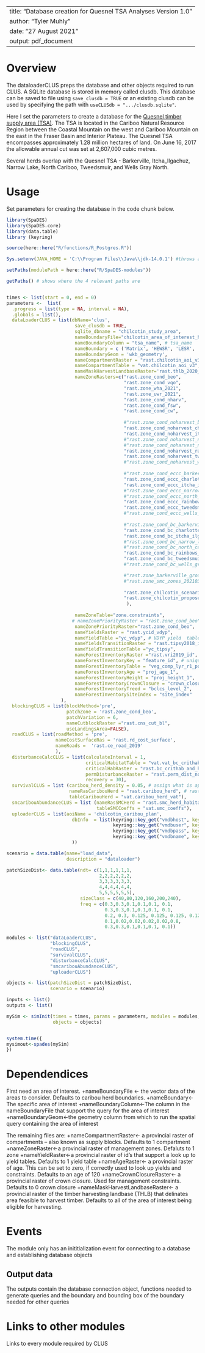 <!--
Copyright 2020 Province of British Columbia
 
Licensed under the Apache License, Version 2.0 (the "License");
you may not use this file except in compliance with the License.
You may obtain a copy of the License at
 
http://www.apache.org/licenses/LICENSE-2.0
 
Unless required by applicable law or agreed to in writing, software distributed under the License is distributed on an "AS IS" BASIS,
WITHOUT WARRANTIES OR CONDITIONS OF ANY KIND, either express or implied.
See the License for the specific language governing permissions and limitations under the License.-->

---
title: "Database creation for Quesnel TSA Analyses Version 1.0"
author: "Tyler Muhly"
date: "27 August 2021"
output: pdf_document
---

# Overview

The dataloaderCLUS preps the database and other objects required to run CLUS. A SQLite database is stored in memory called clusdb. This database can be saved to file using `save_clusdb = TRUE` or an existing clusdb can be used by specifying the path with `useCLUSdb = ".../clusdb.sqlite"`.

Here I set the parameters to create a database for the [Quesnel timber supply area (TSA)](https://www2.gov.bc.ca/gov/content/industry/forestry/managing-our-forest-resources/timber-supply-review-and-allowable-annual-cut/allowable-annual-cut-timber-supply-areas/quesnel-tsa). The TSA is located in the Cariboo Natural Resource Region between the Coastal Mountain on the west and Cariboo Mountain on the east in the Fraser Basin and Interior Plateau. The Quesnel TSA encompasses approximately 1.28 million hectares of land. On June 16, 2017 the allowable annual cut was set at 2,607,000 cubic metres.

Several herds overlap with the Quesnel TSA - Barkerville, Itcha_Ilgachuz, Narrow Lake, North Cariboo, Tweedsmuir, and Wells Gray North. 


# Usage
Set parameters for creating the database in the code chunk below.

```r
library(SpaDES)
library(SpaDES.core)
library(data.table)
library (keyring)

source(here::here("R/functions/R_Postgres.R"))

Sys.setenv(JAVA_HOME = 'C:\\Program Files\\Java\\jdk-14.0.1') #throws an error if pointing to different version of java (i.e., 32 vs 64 bit)

setPaths(modulePath = here::here("R/SpaDES-modules"))

getPaths() # shows where the 4 relevant paths are 


times <- list(start = 0, end = 0)
parameters <-  list(
  .progress = list(type = NA, interval = NA),
  .globals = list(),
  dataLoaderCLUS = list(dbName='clus',
                         save_clusdb = TRUE,
                         sqlite_dbname = "chilcotin_study_area",
                         nameBoundaryFile="chilcotin_area_of_interest_habitat_v3", # study_area_chilcotin; chilcotin_area_of_interest_habitat
                         nameBoundaryColumn = "tsa_name", # tsa_name
                         nameBoundary = c ('Matrix', 'HEWSR', 'LESR', 'LEWR', 'out'), # c ('Quesnel_TSA_Matrix', 'Quesnel_TSA_HEWSR', 'Quesnel_TSA_LESR', 'Quesnel_TSA_LEWR', 'Quesnel_TSA_out', 'Williams_Lake_TSA_HEWSR', 'Williams_Lake_TSA_LESR', 'Williams_Lake_TSA_LEWR', 'Williams_Lake_TSA_Matrix', Williams_Lake_TSA_out')
                         nameBoundaryGeom = 'wkb_geometry',
                         nameCompartmentRaster = "rast.chilcotin_aoi_v3", #rast.study_area_chilcotin
                         nameCompartmentTable = "vat.chilcotin_aoi_v3",
                         nameMaskHarvestLandbaseRaster='rast.thlb_2020_chilcotin', 
                         nameZoneRasters=c("rast.zone_cond_beo", 
                                           "rast.zone_cond_vqo", 
                                           "rast.zone_wha_2021", 
                                           "rast.zone_uwr_2021",  
                                           "rast.zone_cond_nharv", 
                                           "rast.zone_cond_fsw", 
                                           "rast.zone_cond_cw",
                                           
                                           #"rast.zone_cond_noharvest_barkerville_crithab_or_herd",
                                           "rast.zone_cond_noharvest_charlotte_alplands_crithab_or_herd",
                                           "rast.zone_cond_noharvest_itcha_ilgachuz_crithab_or_herd",
                                           #"rast.zone_cond_noharvest_narrow_lake_crithab_or_herd",
                                           #"rast.zone_cond_noharvest_north_cariboo_crithab_or_herd",
                                           "rast.zone_cond_noharvest_rainbows_crithab_or_herd",
                                           "rast.zone_cond_noharvest_tweedsmuir_crithab_or_herd",
                                           #"rast.zone_cond_noharvest_wells_gray_north_crithab_or_herd",
                                           
                                           #"rast.zone_cond_eccc_barkerville_crithab_or_herd",
                                           "rast.zone_cond_eccc_charlotte_alplands_crithab_or_herd",
                                           "rast.zone_cond_eccc_itcha_ilgachuz_crithab_or_herd",
                                           #"rast.zone_cond_eccc_narrow_lake_crithab_or_herd",
                                           #"rast.zone_cond_eccc_north_cariboo_crithab_or_herd",
                                           "rast.zone_cond_eccc_rainbows_crithab_or_herd",
                                           "rast.zone_cond_eccc_tweedsmuir_crithab_or_herd",
                                           #"rast.zone_cond_eccc_wells_gray_north_crithab_or_herd",
                                           
                                           #"rast.zone_cond_bc_barkerville_crithab",
                                           "rast.zone_cond_bc_charlotte_alplands_crithab",
                                           "rast.zone_cond_bc_itcha_ilgachuz_crithab",
                                           #"rast.zone_cond_bc_narrow_lake_crithab",
                                           #"rast.zone_cond_bc_north_cariboo_crithab",
                                           "rast.zone_cond_bc_rainbows_crithab",
                                           "rast.zone_cond_bc_tweedsmuir_crithab",
                                           #"rast.zone_cond_bc_wells_gray_north_crithab", 

                                           #"rast.zone_barkerville_groundhog_zones_20210303",
                                           #"rast.zone_smc_zones_20210315",
                                           
                                           "rast.zone_chilcotin_scenario2",
                                           "rast.zone_chilcotin_proposed_wha"
                                            ),
                        
                         nameZoneTable="zone.constraints", 
                        # nameZonePriorityRaster = "rast.zone_cond_beo",
                         nameZonePriorityRaster="rast.zone_cond_beo",
                         nameYieldsRaster = "rast.ycid_vdyp",
                         nameYieldTable ="yc_vdyp", # VDYP yield  table
                         nameYieldsTransitionRaster = "rast.tipsy2018_id", 
                         nameYieldTransitionTable ="yc_tipsy", 
                         nameForestInventoryRaster ="rast.vri2019_id", 
                         nameForestInventoryKey = "feature_id", # unique id of each polygon 
                         nameForestInventoryTable = "veg_comp_lyr_r1_poly2019",
                         nameForestInventoryAge = "proj_age_1",  
                         nameForestInventoryHeight = "proj_height_1",
                         nameForestInventoryCrownClosure = "crown_closure",
                         nameForestInventoryTreed = "bclcs_level_2",
                         nameForestInventorySiteIndex = "site_index" 
                    ),
  blockingCLUS = list(blockMethod='pre', 
                      patchZone = 'rast.zone_cond_beo',
                      patchVariation = 6,
                      nameCutblockRaster ="rast.cns_cut_bl",
                      useLandingsArea=FALSE),
  roadCLUS = list(roadMethod = 'pre', 
                  nameCostSurfaceRas = 'rast.rd_cost_surface', 
                  nameRoads =  'rast.ce_road_2019'
                  ),
  disturbanceCalcCLUS = list(calculateInterval = 1, 
                             criticalHabitatTable = "vat.vat_bc_crithab_and_herd",
                             criticalHabRaster = "rast.bc_crithab_and_herd",
                             permDisturbanceRaster = "rast.perm_dist_no_rds",
                             recovery = 30), 
  survivalCLUS = list (caribou_herd_density = 0.05, # assign what is appropriate for the herd
                       nameRasCaribouHerd = "rast.caribou_herd", # raster of herd boundaries
                       tableCaribouHerd = "vat.caribou_herd_vat"),
  smcaribouAbundanceCLUS = list (nameRasSMCHerd = "rast.smc_herd_habitat", 
                                 tableSMCCoeffs = "vat.smc_coeffs"),
  uploaderCLUS = list(aoiName = 'chilcotin_caribou_plan',
                        dbInfo  = list(keyring::key_get("vmdbhost", keyring="postgreSQL"), 
                                       keyring::key_get("vmdbuser", keyring="postgreSQL"), 
                                       keyring::key_get("vmdbpass", keyring="postgreSQL"), 
                                       keyring::key_get("vmdbname", keyring="postgreSQL"))
                        ))

scenario = data.table(name="load_data", 
                      description = "dataloader")

patchSizeDist<- data.table(ndt= c(1,1,1,1,1,1,
                                  2,2,2,2,2,2,
                                  3,3,3,3,3,3,
                                  4,4,4,4,4,4,
                                  5,5,5,5,5,5), 
                           sizeClass = c(40,80,120,160,200,240), 
                           freq = c(0.3,0.3,0.1,0.1,0.1, 0.1,
                                    0.3,0.3,0.1,0.1,0.1, 0.1,
                                    0.2, 0.3, 0.125, 0.125, 0.125, 0.125,
                                    0.1,0.02,0.02,0.02,0.02,0.8,
                                    0.3,0.3,0.1,0.1,0.1, 0.1))

modules <- list("dataLoaderCLUS", 
                "blockingCLUS", 
                "roadCLUS",  
                "survivalCLUS",
                "disturbanceCalcCLUS",
                "smcaribouAbundanceCLUS",
                "uploaderCLUS")

objects <- list(patchSizeDist = patchSizeDist, 
                scenario = scenario)

inputs <- list()
outputs <- list()

mySim <- simInit(times = times, params = parameters, modules = modules,
                 objects = objects)


system.time({
mysimout<-spades(mySim)
})

```

# Dependendices

First need an area of interest.
+nameBoundaryFile <- the vector data of the areas to consider. Defaults to caribou herd boundaries.
+nameBoundary<-The specific area of interest
+nameBoundaryColumn<-The column in the nameBoundaryFile that support the query for the area of interest
+nameBoundaryGeom<-the geometry column from which to run the spatial query containing the area of interest

The remaining files are:
+nameCompartmentRaster<- a provincial raster of compartments -- also known as supply blocks. Defaults to 1 compartment
+nameZoneRaster<-a provincial raster of management zones. Defaluts to 1 zone
+nameYieldRaster<-a provincial raster of id's that support a look up to yield tables. Defaults to 1 yield table
+nameAgeRaster<- a provincial raster of age. This can be set to zero, if correctly used to look up yields and constraints. Defaults to an age of 120
+nameCrownClosureRaster<- a provincial raster of crown closure. Used for management constraints. Defaults to 0 crown closure
+nameMaskHarvestLandbaseRaster<- a provincial raster of the timber harvesting landbase (THLB) that delinates area feasible to harvest timber. Defaults to all of the area of interest being eligible for harvesting.

# Events

The module only has an inititialization event for connecting to a database and establishing database objects


## Output data

The outputs contain the database connection object, functions needed to generate queries and the boundary and bounding box of the boundary needed for other queries

# Links to other modules

Links to every module required by CLUS

